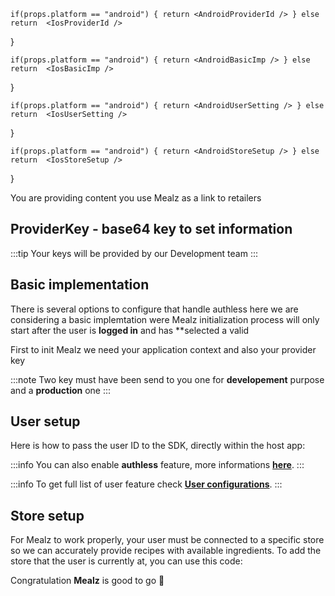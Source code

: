 






    if(props.platform == "android") { return <AndroidProviderId /> } else return  <IosProviderId />
}

    if(props.platform == "android") { return <AndroidBasicImp /> } else return  <IosBasicImp />
}

    if(props.platform == "android") { return <AndroidUserSetting /> } else return  <IosUserSetting />
}

    if(props.platform == "android") { return <AndroidStoreSetup /> } else return  <IosStoreSetup />
}


You are providing content you use Mealz as a link to retailers

## ProviderKey - base64 key to set information

<ProviderId platform= {props.platform}/>

:::tip
Your keys will be provided by our Development team
:::

## Basic implementation

There is several options to configure that handle authless here we are considering a basic implemtation
were Mealz initialization process will only start after the user is **logged in** and has **selected a valid


First to init Mealz we need your application context and also your provider key

:::note
Two key must have been send to you one for **developement** purpose and a **production** one
:::

<BasicImp platform ={props.platform}/>

## User setup

Here is how to pass the user ID to the SDK, directly within the host app:

:::info
You can also enable **authless** feature, more informations [**here**](../advanced/user-configuration/##AuthLess
).
:::

<UserSetting platform ={props.platform}/>

:::info
To get full list of user feature check [**User configurations**](../advanced/user-configuration).
:::

## Store setup

For Mealz to work properly, your user must be connected to a specific store so we can accurately provide recipes with available ingredients.
To add the store that the user is currently at, you can use this code:

<StoreSetup platform ={props.platform}/>


Congratulation **Mealz** is good to go 🥳
